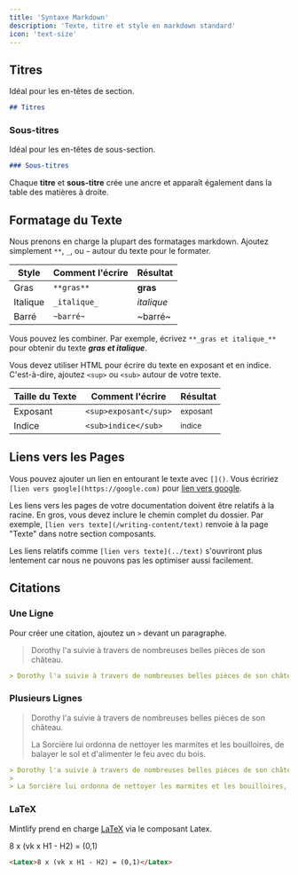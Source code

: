 ```yaml
---
title: 'Syntaxe Markdown'
description: 'Texte, titre et style en markdown standard'
icon: 'text-size'
---
```


## Titres

Idéal pour les en-têtes de section.

```md
## Titres
```

### Sous-titres

Idéal pour les en-têtes de sous-section.

```md
### Sous-titres
```

<Tip>

Chaque **titre** et **sous-titre** crée une ancre et apparaît également dans la table des matières à droite.

</Tip>

## Formatage du Texte

Nous prenons en charge la plupart des formatages markdown. Ajoutez simplement `**`, `_`, ou `~` autour du texte pour le formater.

| Style         | Comment l'écrire   | Résultat        |
| ------------- | ----------------- | --------------- |
| Gras          | `**gras**`        | **gras**        |
| Italique      | `_italique_`      | _italique_      |
| Barré         | `~barré~`         | ~barré~         |

Vous pouvez les combiner. Par exemple, écrivez `**_gras et italique_**` pour obtenir du texte **_gras et italique_**.

Vous devez utiliser HTML pour écrire du texte en exposant et en indice. C'est-à-dire, ajoutez `<sup>` ou `<sub>` autour de votre texte.

| Taille du Texte | Comment l'écrire          | Résultat               |
| -------------- | ------------------------ | ---------------------- |
| Exposant       | `<sup>exposant</sup>`    | <sup>exposant</sup>    |
| Indice         | `<sub>indice</sub>`      | <sub>indice</sub>      |

## Liens vers les Pages

Vous pouvez ajouter un lien en entourant le texte avec `[]()`. Vous écririez `[lien vers google](https://google.com)` pour [lien vers google](https://google.com).

Les liens vers les pages de votre documentation doivent être relatifs à la racine. En gros, vous devez inclure le chemin complet du dossier. Par exemple, `[lien vers texte](/writing-content/text)` renvoie à la page "Texte" dans notre section composants.

Les liens relatifs comme `[lien vers texte](../text)` s'ouvriront plus lentement car nous ne pouvons pas les optimiser aussi facilement.

## Citations

### Une Ligne

Pour créer une citation, ajoutez un `>` devant un paragraphe.

> Dorothy l'a suivie à travers de nombreuses belles pièces de son château.

```md
> Dorothy l'a suivie à travers de nombreuses belles pièces de son château.
```

### Plusieurs Lignes

> Dorothy l'a suivie à travers de nombreuses belles pièces de son château.
>
> La Sorcière lui ordonna de nettoyer les marmites et les bouilloires, de balayer le sol et d'alimenter le feu avec du bois.

```md
> Dorothy l'a suivie à travers de nombreuses belles pièces de son château.
>
> La Sorcière lui ordonna de nettoyer les marmites et les bouilloires, de balayer le sol et d'alimenter le feu avec du bois.
```

### LaTeX

Mintlify prend en charge [LaTeX](https://www.latex-project.org) via le composant Latex.

<Latex>8 x (vk x H1 - H2) = (0,1)</Latex>

```md
<Latex>8 x (vk x H1 - H2) = (0,1)</Latex>
``` 